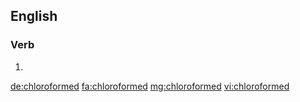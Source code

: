 ==English==

===Verb===
{{head|en|verb form}}

# {{en-past of|chloroform}}

[[de:chloroformed]]
[[fa:chloroformed]]
[[mg:chloroformed]]
[[vi:chloroformed]]